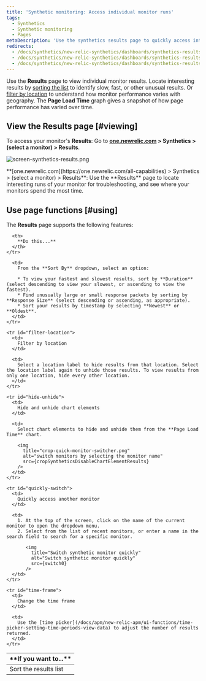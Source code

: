 ```yaml
---
title: 'Synthetic monitoring: Access individual monitor runs'
tags:
  - Synthetics
  - Synthetic monitoring
  - Pages
metaDescription: 'Use the synthetics sesults page to quickly access interesting monitor results, and to sort your results by location and performance.'
redirects:
  - /docs/synthetics/new-relic-synthetics/dashboards/synthetics-results-dashboard
  - /docs/synthetics/new-relic-synthetics/dashboards/synthetics-results-dashboard-access-individual-monitor-runs
  - /docs/synthetics/new-relic-synthetics/dashboards/synthetics-results-access-individual-monitor-runs
---
```





Use the **Results** page to view individual monitor results. Locate interesting results by [sorting the list](#sort-list) to identify slow, fast, or other unusual results. Or [filter by location](#filter-location) to understand how monitor performance varies with geography. The **Page Load Time** graph gives a snapshot of how page performance has varied over time.

## View the Results page [#viewing]

To access your monitor's **Results**: Go to **[one.newrelic.com](https://one.newrelic.com/all-capabilities) > Synthetics > (select a monitor) > Results**.

<img
  title="screen-synthetics-results.png"
  alt="screen-synthetics-results.png"
  src={results}
/>

<figcaption>
  **[one.newrelic.com](https://one.newrelic.com/all-capabilities) > Synthetics > (select a monitor) > Results**: Use the **Results** page to locate interesting runs of your monitor for troubleshooting, and see where your monitors spend the most time.
</figcaption>

## Use page functions [#using]

The **Results** page supports the following features:

<table>
  <thead>
    <tr>
      <th width={200}>
        **If you want to...**
      </th>

      <th>
        **Do this...**
      </th>
    </tr>
  </thead>

  <tbody>
    <tr id="sort-list">
      <td>
        Sort the results list
      </td>

      <td>
        From the **Sort By** dropdown, select an option:

        * To view your fastest and slowest results, sort by **Duration** (select descending to view your slowest, or ascending to view the fastest).
        * Find unusually large or small response packets by sorting by **Response Size** (select descending or ascending, as appropriate).
        * Sort your results by timestamp by selecting **Newest** or **Oldest**.
      </td>
    </tr>

    <tr id="filter-location">
      <td>
        Filter by location
      </td>

      <td>
        Select a location label to hide results from that location. Select the location label again to unhide those results. To view results from only one location, hide every other location.
      </td>
    </tr>

    <tr id="hide-unhide">
      <td>
        Hide and unhide chart elements
      </td>

      <td>
        Select chart elements to hide and unhide them from the **Page Load Time** chart.

        <img
          title="crop-quick-monitor-switcher.png"
          alt="switch monitors by selecting the monitor name"
          src={cropSyntheticsDisableChartElementResults}
        />
      </td>
    </tr>

    <tr id="quickly-switch">
      <td>
        Quickly access another monitor
      </td>

      <td>
        1. At the top of the screen, click on the name of the current monitor to open the dropdown menu.
        2. Select from the list of recent monitors, or enter a name in the search field to search for a specific monitor.

           <img
             title="Switch synthetic monitor quickly"
             alt="Switch synthetic monitor quickly"
             src={switch0}
           />
      </td>
    </tr>

    <tr id="time-frame">
      <td>
        Change the time frame
      </td>

      <td>
        Use the [time picker](/docs/apm/new-relic-apm/ui-functions/time-picker-setting-time-periods-view-data) to adjust the number of results returned.
      </td>
    </tr>
  </tbody>
</table>

